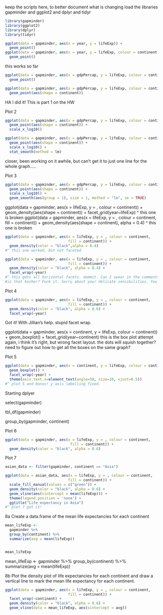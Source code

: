 keep the scripts here, to better document what is changing
 load the libraries gapminder and ggplot2 and dplyr and tidyr
```r
library(gapminder)
library(ggplot2)
library(dplyr)
library(tidyr)
```

```r
ggplot(data = gapminder, aes(x = year, y = lifeExp)) +
  geom_point()
ggplot(data = gapminder, aes(x = year, y = lifeExp, colour = continent)) +
  geom_point()
```
this works so far
```r
ggplot(data = gapminder, aes(x = gdpPercap, y = lifeExp, colour = continent)) + 
  geom_point()
```

```r
ggplot(data = gapminder, aes(x = gdpPercap, y = lifeExp, colour = continent)) + 
  geom_point(aes(shape = continent))
```
HA I did it! This is part 1 on the HW

Plot 2
```r
ggplot(data = gapminder, aes(x = gdpPercap, y = lifeExp, colour = continent)) + 
  geom_point(aes(shape = continent)) +
  scale_x_log10()
```

```r
ggplot(data = gapminder, aes(x = gdpPercap, y = lifeExp, colour = continent)) + 
  geom_point(aes(shape = continent)) +
  scale_x_log10() +
  stat_smooth(method = lm)
```
closer, been working on it awhile, but can't get it to just one line for the 
 whole graph.....

Plot 3
```r
ggplot(data = gapminder, aes(x = gdpPercap, y = lifeExp, colour = continent)) + 
  geom_point(aes(shape = continent)) +
  scale_x_log10() +
  geom_smooth(aes(group = 1), size = 1, method = "lm", se = TRUE)
```


ggplot(data = gapminder, aes(x = lifeExp, y = , colour = continent)) + 
  geom_density(aes(shape = continent)) +
  facet_grid(year~lifeExp)
^ this one is broken
ggplot(data = gapminder, aes(x = lifeExp, y = , colour = continent, 
                             fill = continent)) + 
  geom_density(aes(shape = continent), alpha = 0.4)
^ this one is broken


```r
ggplot(data = gapminder, aes(x = lifeExp, y = , colour = continent, 
                             fill = continent)) + 
  geom_density(color = "black",alpha = 0.4)
#^ this one worked, but not faceted
```

```r
ggplot(data = gapminder, aes(x = lifeExp, y = , colour = continent, 
                             fill = continent)) + 
  geom_density(color = "black", alpha = 0.4) +
  facet_wrap(~year)
#^ this gets all horizontal facets. dammit. Can I swear in the comments? 
#is that kosher? Fuck it. Sorry about your delicate sensibilities. You ass.
```

Plot 4
```r
ggplot(data = gapminder, aes(x = lifeExp, y = , colour = continent,
                             fill = continent)) + 
  geom_density(color = "black", alpha = 0.6) +
  facet_wrap(~year) 
```
Got it! With Jillian's help. stupid facet wrap.


ggplot(data = gapminder, aes(x = continent, y = lifeExp, colour = continent)) + 
  geom_boxplot() +
  facet_grid(year~continent)
 this is the box plot attempt
again, i think it's right, but wrong facet layout. the dots will squish 
together? need to figure out how to get all the boxes on the same graph?

Plot 5
```r
ggplot(data = gapminder, aes(x = continent, y = lifeExp, colour = continent)) + 
  geom_boxplot() +
  facet_wrap(~year) +
  theme(axis.text.x=element_text(angle=50, size=10, vjust=0.5))
#^ plot 5 and bonus! y axis labelling fixed.
```

Starting dplyer

select(gapminder)

tbl_df(gapminder)

group_by(gapminder, continent)

Plot 6
```r
ggplot(data = gapminder, aes(x = lifeExp, y = , colour = continent, 
                              fill = continent)) +
  geom_density(color = "black", alpha = 0.6)
```


Plot 7
```r
asian_data <- filter(gapminder, continent == "Asia")

ggplot(data = asian_data, aes(x = lifeExp, y = , colour = continent, 
                             fill = continent)) +
  scale_fill_manual(values = c("green")) + 
  geom_density(color = "black", alpha = 0.6) + 
  geom_vline(aes(xintercept = mean(lifeExp))) +
  theme(legend.position = 'none') + 
  ggtitle("Life expectancy in Asia")
#^ plot 7 got it!
```

8a Create a data.frame of the mean life expectancies for each continent
```r
mean_lifeExp <- 
  gapminder %>%
  group_by(continent) %>%
  summarize(avg = mean(lifeExp))


mean_lifeExp
```

mean_lifeExp <- 
  gapminder %>%
  group_by(continent) %>%
  summarize(avg = mean(lifeExp))

8b Plot the density plot of life expectancies for each continent 
 and draw a vertical line to mark the mean life expectancy for each continent.
```r
ggplot(data = gapminder, aes(x = lifeExp, y = , colour = continent, 
                             fill = continent)) +
  facet_wrap(~continent) + 
  geom_density(color = "black", alpha = 0.6) + 
  geom_vline(data = mean_lifeExp, aes(xintercept = avg))
```




















